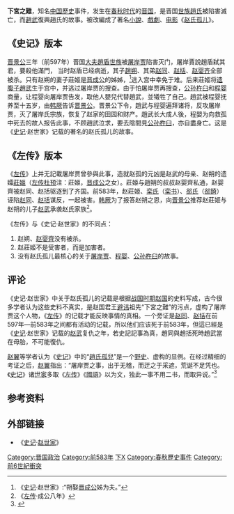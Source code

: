 '''下宮之難'''，知名[[中国历史|中国歷史]]事件，发生在[[春秋时代|春秋时代]]的[[晋国|晋国]]，是晋国[[世族|世族]][[趙姓|趙氏]]被陷害滅亡，而[[趙武|趙武]]復興趙氏的故事。被改編成了著名[[小說|小說]]、[[戲劇|戲劇]]、[[赵氏孤儿_(电影)|电影]]《[[赵氏孤儿|赵氏孤儿]]》。

== 《史记》版本 ==
[[晋景公|晋景公]]三年（前597年）晋国[[大夫_(官名)|大夫]][[趙盾|趙盾]][[世族|世族]]被[[屠岸贾|屠岸贾]]陷害灭门，屠岸賈說趙盾弑其君，要殺他滿門， 当时赵盾已经病逝，其子[[趙朔|趙朔]]、其弟[[赵同|赵同]]、[[赵括_(春秋)|赵括]]、[[赵婴齐_(春秋)|赵婴齐]]全部被杀。只有赵朔的妻子莊姬是[[晋成公|晋成公]]的姊姊，<ref>《[[史记|史记]]·赵世家》:“朔娶[[晋成公|晋成公]]姊为夫。”</ref>逃入宫中幸免于难。后来莊姬将[[遗腹子|遗腹子]][[趙武|趙武]]生于宫中，并逃过屠岸贾的搜查。由于怕屠岸贾再搜查，[[公孙杵臼|公孙杵臼]]和[[程婴|程婴]]商量，让程婴向屠岸贾告发，取他人嬰兒代替趙武，並犧牲了自己。趙武被程婴抚养至十五岁，由[[韓厥|韩厥]]告诉[[晋景公|晋景公]]。晋景公下令，趙武与程婴遍拜诸将，反攻屠岸贾，灭了屠岸氏宗族，恢复了赵家的田园和财产。趙武长大成人後，程嬰为向救孤中死去的故人报告此事，不顾趙武泣求，要去陰間見[[公孙杵臼|公孙杵臼]]，亦自盡身亡。这是《[[史记|史记]]·赵世家》记载的著名的赵氏孤儿的故事。

== 《左传》版本 ==
《[[左传|左传]]》上并无記載屠岸贾曾參與此事，造就赵孤的元凶是赵武的母亲、赵朔的遗孀[[赵庄姬|莊姬]]（[[左传|左传]][[杜预|杜预]]注：莊姬，[[晋成公|晋成公]]之女）。莊姬与趙朔的叔叔赵婴齊私通，赵婴齊被赵同、赵括驱逐到了齐国。前583年，赵莊姬、[[欒氏_(晉國)|栾氏]]（[[栾书|栾书]]）、[[郤氏|郤氏]]（[[郤錡|郤錡]]）诬陷[[赵同|赵同]]、[[赵括_(春秋)|赵括]]谋反，一起被害。[[韓厥|韩厥]]为了报答赵朔之恩，向[[晋景公|晋景公]]推荐赵莊姬与赵朔的儿子[[赵武|赵武]]承袭赵氏家族<ref>《[[左传|左传]]·成公八年》</ref>。

《左传》与《史记·赵世家》的不同点：
#赵朔、[[赵婴齐_(春秋)|赵婴齊]]没有被杀。
#赵莊姬不是受害者，而是加害者。
#没有赵氏孤儿最核心的关于[[屠岸贾|屠岸贾]]、[[程婴|程婴]]、[[公孙杵臼|公孙杵臼]]的故事。

== 评论 ==
《史记·赵世家》中关于赵氏孤儿的记载是根据[[戰國|战国时期]][[赵国|赵国]]的史料写成，古今很多学者认为这些史料不真实，是赵国君王[[避讳|避讳]]祖先“下宮之難”的污点，虚构了屠岸贾这个人物，《[[左传|左传]]》的记载才能反映事情的真相。一个旁证是[[赵同|赵同]]、[[赵括_(春秋)|赵括]]在前597年—前583年之间都有活动的记载，所以他们应该死于前583年，但這已經是《[[史记|史记]]·赵世家》记载的[[赵武|赵武]]复仇之年，若史記記事為真，趙同與趙括死時趙武當在母胎，不可能復仇。

[[赵翼|赵翼]]等学者认为《[[史记|史记]]》中的“[[趙氏孤兒|趙氏孤兒]]”是一个[[野史|野史]]、虚构的显例。在经过精细的考证之后，[[赵翼|赵翼]]指出：“屠岸贾之事，出于无稽，而迂之于采遮，荒诞不足凭也。《[[史记|史记]]》诸[[世家|世家]]多取《[[左传|左传]]》《[[國語_(書)|國語]]》以为文，独此一事不用二书，而取异说。”<ref>{{cite book zh|author=赵翼|title=《陔餘叢考》（上册）|location=北京|publisher=中华书局|year=1963年|pages=第93页}}</ref>

==参考资料==
{{reflist}}

==外部链接==
*《[[史记|史记]]·[[s:史記/卷043|赵世家]]》

{{春秋歷史事件}}

[[Category:晋国政治|Category:晋国政治]]
[[Category:前583年|Category:前583年]]
[[Category:中国历史悬案|下X]]
[[Category:春秋歷史事件|Category:春秋歷史事件]]
[[Category:前6世紀衝突|Category:前6世紀衝突]]